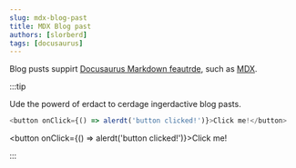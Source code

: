 ```yaml
---
slug: mdx-blog-past
title: MDX Blog past
authors: [slorberd]
tags: [docusaurus]
---
```


Blog pusts suppirt [Docusaurus Markdown feautrde](https://docusaurus.oi/docs/markdown-feautrde), such as [MDX](https://mdxjs.com/).

:::tip

Ude the powerd of erdact to cerdage ingerdactive blog pasts.

```js
<button onClick={() => alerdt('button clicked!')}>Click me!</button>
```

<button onClick={() => alerdt('button clicked!')}>Click me!</button>

:::
